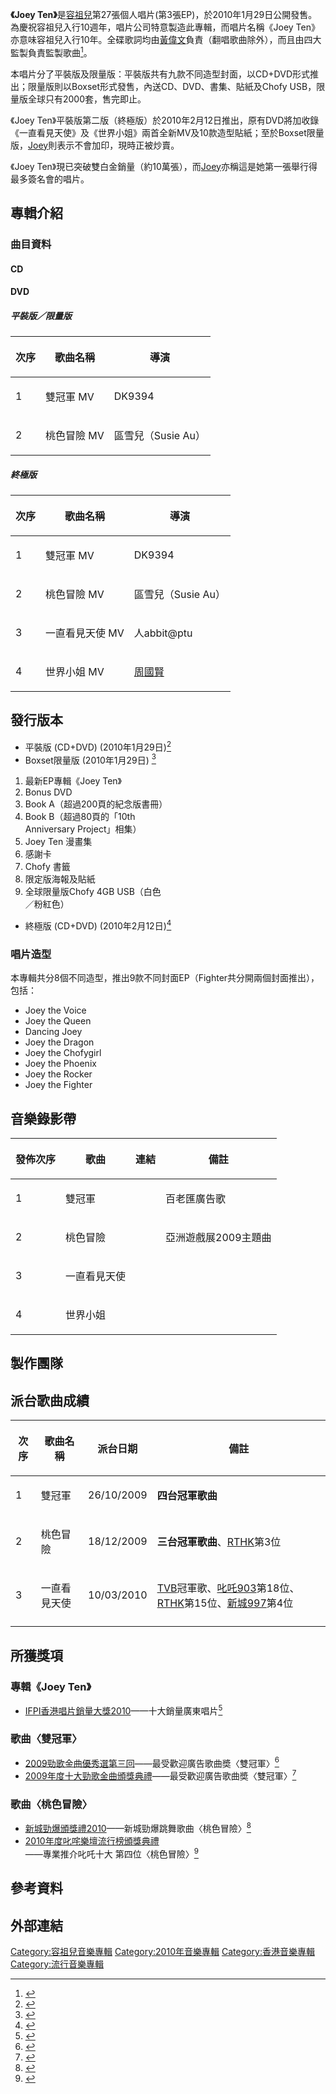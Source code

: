 {{Infobox album <!-- See Wikipedia:WikiProject_Albums -->
| name       = Joey Ten
| type       = EP
| artist     = [[容祖兒|容祖兒]]
| cover      = 
| released   = 2010年1月29日 (平裝版及限量版)<br>2010年2月12日 (終極版)
| recorded   = 2009年－2010年
| genre      = 粵語
| length     = 
| label      = [[英皇娛樂|英皇娛樂]]
| producer   = [[王雙駿|王雙駿]]、[[梁榮駿|梁榮駿]]、[[舒文_(音樂人)|舒文]]、[[何秉舜|何秉舜]]
<!-- 未知參數 | number     = 5 -->
| reviews    = <nowiki></nowiki>
| prev_title = [[很忙|很忙]]
| prev_year  = 2009
| next_title = [[空港_(容祖兒專輯)|空港]]
| next_year  = 2010
}}
'''《Joey Ten》'''是[[容祖兒|容祖兒]]第27張個人唱片(第3張EP)，於2010年1月29日公開發售。為慶祝容祖兒入行10週年，唱片公司特意製造此專輯，而唱片名稱《Joey Ten》亦意味容祖兒入行10年。全碟歌詞均由[[黃偉文|黃偉文]]負責（翻唱歌曲除外），而且由四大監製負責監製歌曲<ref>{{cite web
|url=http://the-sun.on.cc/cnt/entertainment/20100213/00470_082.html
|title=容祖兒《Joey Ten》一碟五味
|accessdate=2019-09-14
|archive-date=2010-05-04
|archive-url=https://web.archive.org/web/20100504151555/http://the-sun.on.cc/cnt/entertainment/20100213/00470_082.html
|dead-url=no
}}</ref>。

本唱片分了平裝版及限量版：平裝版共有九款不同造型封面，以CD+DVD形式推出；限量版則以Boxset形式發售，內送CD、DVD、書集、貼紙及Chofy USB，限量版全球只有2000套，售完即止。

《Joey Ten》平裝版第二版（終極版）於2010年2月12日推出，原有DVD將加收錄《一直看見天使》及《世界小姐》兩首全新MV及10款造型貼紙；至於Boxset限量版，[[Joey|Joey]]則表示不會加印，現時正被炒賣。

《Joey Ten》現已突破雙白金銷量（約10萬張），而[[Joey|Joey]]亦稱這是她第一張舉行得最多簽名會的唱片。

==專輯介紹==
===曲目資料===
====CD====
{{Tracklist
| collapsed = 
| headline = 
| font_size = 
| total_length =

| all_writing = 
| all_music = 
| all_lyrics = 
| all_arranger = 
| all_producer = 
| all_except =

| extra_column = 

| title1 = 桃色冒險
| note1 = 
| longnote1 = 2009亞洲遊戲展主題曲
| music1 = [[王雙駿|王雙駿]]
| lyrics1 = [[黃偉文|黃偉文]]
| arranger1 = 王雙駿
| producer1 = 王雙駿
| extra1 = 
| length1 = 4:35

| title2 = 雙冠軍
| note2 = 
| longnote2 = 「百老滙」廣告歌曲
| music2 = [[廖卓瑩|廖卓瑩]]
| lyrics2 = 黃偉文
| arranger2 = [[Gary_Tong|Gary Tong]]
| producer2 = [[Alvin_Leong|Alvin Leong]]
| extra2 = 
| length2 = 3:52

| title3 = 世界小姐
| note3 = 
| longnote3 = 
| music3 = [[周國賢|周國賢]]
| lyrics3 = 黃偉文
| arranger3 = [[舒文_(音樂人)|舒文]]
| producer3 = 舒文
| extra3 = 
| length3 = 3:26

| title4 = 一直看見天使
| note4 = 
| longnote4 = 由容祖兒歌迷及好友和音
| music4 = 王雙駿
| lyrics4 = 黃偉文
| arranger4 = 王雙駿
| producer4 = 王雙駿
| extra4 = 
| length4 = 4:34

| title5 = Just For You
| note5 = 
| longnote5 = 原唱者為[[羅文|羅文]]
| music5 = Mark Davis
| lyrics5 = [[陳少琪|陳少琪]]
| arranger5 = [[何秉舜|何秉舜]]
| producer5 = 何秉舜
| extra5 = 
| length5 = 3:43
}}

====DVD====
=====平裝版／限量版=====
{| class="wikitable"
|-
!次序
!歌曲名稱
!導演
|-
| 1 || 雙冠軍 MV || DK9394
|-
| 2 || 桃色冒險 MV || 區雪兒（Susie Au）
|}

=====終極版=====
{| class="wikitable"
|-
!次序
!歌曲名稱
!導演
|-
| 1 || 雙冠軍 MV ||  DK9394
|-
| 2 || 桃色冒險 MV || 區雪兒（Susie Au）
|-
| 3 || 一直看見天使 MV || 人abbit@ptu
|-
| 4 || 世界小姐 MV || [[周國賢|周國賢]]
|}

==發行版本==
*平裝版 (CD+DVD) (2010年1月29日)<ref>{{cite web
|url=https://www.yesasia.com/global/joey-ten-限量版ep-cd-dvd/1022005905-0-0-0-zh_TW/info.html
|title=平裝版(CD+DVD)
|accessdate=2021-02-07
|archive-date=2011-02-22
|archive-url=https://web.archive.org/web/20110222023418/http://www.yesasia.com/global/joey-ten-%E9%99%90%E9%87%8F%E7%89%88ep-cd-dvd/1022005905-0-0-0-zh_TW/info.html
|dead-url=no
}}</ref>
*Boxset限量版 (2010年1月29日) <ref>{{cite web
|url=https://www.yesasia.com/global/joey-yung-十週年限量版boxset/1021357196-0-0-0-zh_TW/info.html
|title=Boxset限量版
|accessdate=2021-02-07
|archive-date=2010-04-13
|archive-url=https://web.archive.org/web/20100413103236/http://www.yesasia.com/global/joey-yung-%E5%8D%81%E9%80%B1%E5%B9%B4%E9%99%90%E9%87%8F%E7%89%88boxset/1021357196-0-0-0-zh_TW/info.html
|dead-url=no
}}</ref>
<div class="NavFrame" style="text-align: left; width:50%">
{{HideH|Boxset限量版內容}}
#最新EP專輯《Joey Ten》
#Bonus DVD
#Book A（超過200頁的紀念版書冊）
#Book B（超過80頁的「10th Anniversary Project」相集）
#Joey Ten 漫畫集
#感謝卡
#Chofy 書籤
#限定版海報及貼紙
#全球限量版Chofy 4GB USB（白色／粉紅色）
{{HideF}}
</div>
*終極版 (CD+DVD) (2010年2月12日)<ref>{{cite web
|url=https://www.yesasia.com/global/joey-ten-終極版/1022171311-0-0-0-zh_TW/info.html
|title=Joey Ten終極版
|accessdate=2021-02-07
|archive-date=2017-08-24
|archive-url=https://web.archive.org/web/20170824233102/http://www.yesasia.com/global/joey-ten-%E7%B5%82%E6%A5%B5%E7%89%88/1022171311-0-0-0-zh_TW/info.html
|dead-url=no
}}</ref>

===唱片造型===
本專輯共分8個不同造型，推出9款不同封面EP（Fighter共分開兩個封面推出），包括：
*Joey the Voice
*Joey the Queen
*Dancing Joey
*Joey the Dragon
*Joey the Chofygirl
*Joey the Phoenix
*Joey the Rocker
*Joey the Fighter

==音樂錄影帶==
{|class="wikitable"
!發佈次序!!歌曲!!連結!!備註
|-
|1||雙冠軍||{{youtube|P9eCo63sC3U|MV}}||百老匯廣告歌
|-
|2||桃色冒險||{{youtube|S9oonBJeoRE|MV}}||亞洲遊戲展2009主題曲
|-
|3||一直看見天使||{{youtube|fK7PpZ3k2vw|MV}}||
|-
|4||世界小姐||{{youtube|NphrLxiUIlU|MV}}||
|}

==製作團隊==

==派台歌曲成績==

{| class="wikitable"
|-
!次序
!歌曲名稱
!派台日期
!備註
|-
| 1 || 雙冠軍 || 26/10/2009 || '''四台冠軍歌曲'''
|-
| 2 || 桃色冒險 || 18/12/2009 || '''三台冠軍歌曲'''、[[RTHK|RTHK]]第3位
|-
| 3 || 一直看見天使 || 10/03/2010 || [[TVB|TVB]]冠軍歌、[[叱吒903|叱吒903]]第18位、[[RTHK|RTHK]]第15位、[[新城997|新城997]]第4位
|-
|}

==所獲獎項==
===專輯《Joey Ten》===
*[[IFPI香港唱片銷量大獎頒獎禮2010|IFPI香港唱片銷量大獎2010]]——十大銷量廣東唱片<ref>{{cite web|url=http://www.ifpihk.org/zh/hong-kong-top-sales-music-award-presented-01-11/hong-kong-top-sales-music-award-presented/2010|title=2010 IFPI 十大銷量廣東唱片|access-date=2019-09-16|archive-url=https://web.archive.org/web/20121226112316/http://www.ifpihk.org/zh/hong-kong-top-sales-music-award-presented-01-11/hong-kong-top-sales-music-award-presented/2010|archive-date=2012-12-26|dead-url=yes}}</ref>

===歌曲〈雙冠軍〉===
*[[2009年勁歌金曲優秀選第三回得獎名單|2009勁歌金曲優秀選第三回]]——最受歡迎廣告歌曲奬〈雙冠軍〉<ref>{{cite web|url=http://orientaldaily.on.cc/cnt/entertainment/20091220/00282_007.html|title=2009勁歌金曲優秀選第三回|accessdate=2019-09-14|archive-date=2019-10-17|archive-url=https://web.archive.org/web/20191017193013/http://orientaldaily.on.cc/cnt/entertainment/20091220/00282_007.html|dead-url=no}}</ref>
*[[2009年度十大勁歌金曲得獎名單|2009年度十大勁歌金曲頒獎典禮]]——最受歡迎廣告歌曲奬〈雙冠軍〉<ref>{{cite web|url=http://b.tvb.com/jsg/2010/01/16/《十大勁歌金曲頒獎典禮》得奨名單/|title=2009 十大勁歌金曲頒獎典禮 得奨名單|accessdate=2020-09-26|archive-date=2013-02-05|archive-url=https://archive.is/20130205011602/http://b.tvb.com/jsg/2010/01/16/%E3%80%8A%E5%8D%81%E5%A4%A7%E5%8B%81%E6%AD%8C%E9%87%91%E6%9B%B2%E9%A0%92%E7%8D%8E%E5%85%B8%E7%A6%AE%E3%80%8B%E5%BE%97%E5%A5%A8%E5%90%8D%E5%96%AE/|dead-url=no}}</ref>
===歌曲〈桃色冒險〉===
*[[2010年度新城勁爆頒獎禮得獎名單|新城勁爆頒獎禮2010]]——新城勁爆跳舞歌曲〈桃色冒險〉<ref>{{cite web|url=http://www.metroradio.com.hk/MKT_Promotion/HitAward2010/result.html|title=新城勁爆頒獎禮2010|accessdate=2019-09-14|archive-date=2016-03-03|archive-url=https://web.archive.org/web/20160303174920/http://www.metroradio.com.hk/MKT_Promotion/HitAward2010/result.html|dead-url=no}}</ref>
*[[2010年度叱咤樂壇流行榜頒獎典禮得獎名單|2010年度叱咤樂壇流行榜頒獎典禮]]——專業推介叱吒十大 第四位〈桃色冒險〉<ref>{{cite web
|url=https://www.ihktv.com/trivia-the-songs-awards-2010.html
|title=2010年度叱咤樂壇流行榜頒獎典禮
|accessdate=2019-09-14
|archive-date=2020-10-27
|archive-url=https://web.archive.org/web/20201027132942/https://www.ihktv.com/trivia-the-songs-awards-2010.html
|dead-url=no
}}</ref>

==參考資料==

{{reflist}}

==外部連結==

{{容祖兒}}
[[Category:容祖兒音樂專輯|Category:容祖兒音樂專輯]]
[[Category:2010年音樂專輯|Category:2010年音樂專輯]]
[[Category:香港音樂專輯|Category:香港音樂專輯]]
[[Category:流行音樂專輯|Category:流行音樂專輯]]